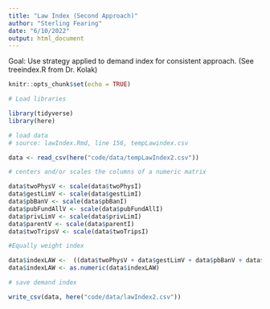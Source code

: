 ```yaml
---
title: "Law Index (Second Approach)"
author: "Sterling Fearing"
date: "6/10/2022"
output: html_document
---
```


Goal: Use strategy applied to demand index for consistent approach. (See treeindex.R from Dr. Kolak)

```r
knitr::opts_chunk$set(echo = TRUE)
```

```r
# Load libraries

library(tidyverse)
library(here)
```

```r
# load data
# source: lawIndex.Rmd, line 156, tempLawindex.csv

data <- read_csv(here("code/data/tempLawIndex2.csv"))

```

```r
# centers and/or scales the columns of a numeric matrix

data$twoPhysV <- scale(data$twoPhysI)
data$gestLimV <- scale(data$gestLimI)
data$pbBanV <- scale(data$pbBanI)
data$pubFundAllV <- scale(data$pubFundAllI)
data$privLimV <- scale(data$privLimI)
data$parentV <- scale(data$parentI)
data$twoTripsV <- scale(data$twoTripsI)

```

```r
#Equally weight index 

data$indexLAW <-  ((data$twoPhysV + data$gestLimV + data$pbBanV + data$pubFundAllV + data$privLimV + data$parentV + data$twoTripsV)/7)
data$indexLAW <- as.numeric(data$indexLAW)

```

```r
# save demand index

write_csv(data, here("code/data/lawIndex2.csv"))
```


